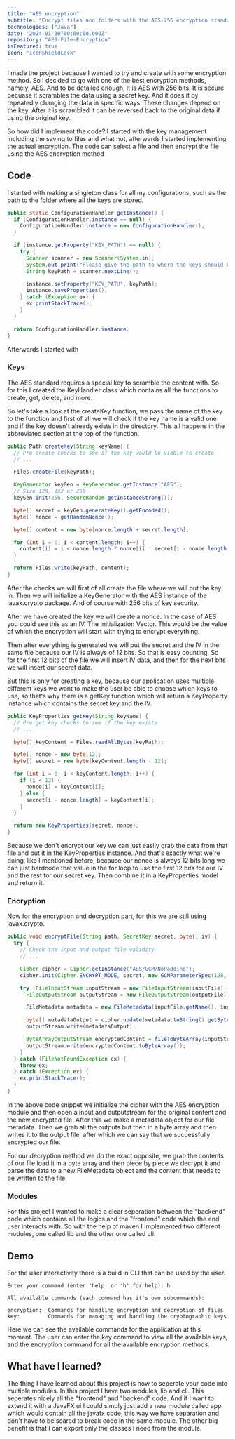 ```yaml
---
title: "AES encryption"
subtitle: "Encrypt files and folders with the AES-256 encryption standard"
technologies: ["Java"]
date: "2024-01-10T00:00:00.000Z"
repository: "AES-File-Encryption"
isFeatured: true
icon: "IconShieldLock"
---
```


I made the project because I wanted to try and create with some encryption method. So I decided to go with one of the best encryption methods, namely, AES. And to be detailed enough, it is AES with 256 bits. It is secure becuase it scrambles the data using a secret key. And it does it by repeatedly changing the data in specific ways. These changes depend on the key. After it is scrambled it can be reversed back to the original data if using the original key.

So how did I implement the code? I started with the key management including the saving to files and what not, afterwards I started implementing the actual encryption. The code can select a file and then encrypt the file using the AES encryption method

## Code

I started with making a singleton class for all my configurations, such as the path to the folder where all the keys are stored.

```java
public static ConfigurationHandler getInstance() {
  if (ConfigurationHandler.instance == null) {
    ConfigurationHandler.instance = new ConfigurationHandler();
  }

  if (instance.getProperty("KEY_PATH") == null) {
    try {
      Scanner scanner = new Scanner(System.in);
      System.out.print("Please give the path to where the keys should be stored: ");
      String keyPath = scanner.nextLine();

      instance.setProperty("KEY_PATH", keyPath);
      instance.saveProperties();
    } catch (Exception ex) {
      ex.printStackTrace();
    }
  }

  return ConfigurationHandler.instance;
}
```

Afterwards I started with 

### Keys

The AES standard requires a special key to scramble the content with. So for this I created the KeyHandler class which contains all the functions to create, get, delete, and more.

So let's take a look at the createKey function, we pass the name of the key to the function and first of all we will check if the key name is a valid one and if the key doesn't already exists in the directory. This all happens in the abbreviated section at the top of the function.

```java
public Path createKey(String keyName) {
  // Pre create checks to see if the key would be viable to create
  // ...

  Files.createFile(keyPath);

  KeyGenerator keyGen = KeyGenerator.getInstance("AES");
  // Size 128, 192 or 256
  keyGen.init(256, SecureRandom.getInstanceStrong());

  byte[] secret = keyGen.generateKey().getEncoded();
  byte[] nonce = getRandomNonce();

  byte[] content = new byte[nonce.length + secret.length];

  for (int i = 0; i < content.length; i++) {
    content[i] = i < nonce.length ? nonce[i] : secret[i - nonce.length];
  }

  return Files.write(keyPath, content);
}
```

After the checks we will first of all create the file where we will put the key in. Then we will initialize a KeyGenerator with the AES instance of the javax.crypto package. And of course with 256 bits of key security.

After we have created the key we will create a nonce. In the case of AES you could see this as an IV. The Initialization Vector. This would be the value of which the encryption will start with trying to encrypt everything.

Then after everything is generated we will put the secret and the IV in the same file because our IV is always of 12 bits. So that is easy counting. So for the first 12 bits of the file we will insert IV data, and then for the next bits we will insert our secret data.

But this is only for creating a key, because our application uses multiple different keys we want to make the user be able to choose which keys to use, so that's why there is a getKey function which will return a KeyProperty instance which contains the secret key and the IV.

```java
public KeyProperties getKey(String keyName) {
  // Pre get key checks to see if the key exists
  // ...

  byte[] keyContent = Files.readAllBytes(keyPath);

  byte[] nonce = new byte[12];
  byte[] secret = new byte[keyContent.length - 12];

  for (int i = 0; i < keyContent.length; i++) {
    if (i < 12) {
      nonce[i] = keyContent[i];
    } else {
      secret[i - nonce.length] = keyContent[i];
    }
  }

  return new KeyProperties(secret, nonce);
}
```

Because we don't encrypt our key we can just easily grab the data from that file and put it in the KeyProperties instance. And that's exactly what we're doing, like I mentioned before, because our nonce is always 12 bits long we can just hardcode that value in the for loop to use the first 12 bits for our IV and the rest for our secret key. Then combine it in a KeyProperties model and return it.

### Encryption

Now for the encryption and decryption part, for this we are still using javax.crypto.

```java
public void encryptFile(String path, SecretKey secret, byte[] iv) {
  try {   
    // Check the input and output file validity
    // ...

    Cipher cipher = Cipher.getInstance("AES/GCM/NoPadding");
    cipher.init(Cipher.ENCRYPT_MODE, secret, new GCMParameterSpec(128, iv));

    try (FileInputStream inputStream = new FileInputStream(inputFile);
      FileOutputStream outputStream = new FileOutputStream(outputFile)) {

      FileMetadata metadata = new FileMetadata(inputFile.getName(), inputFile.getAbsolutePath());

      byte[] metadataOutput = cipher.update(metadata.toString().getBytes(), 0, metadata.toString().getBytes().length);
      outputStream.write(metadataOutput);

      ByteArrayOutputStream encryptedContent = fileToByteArray(inputStream, cipher, new ByteArrayOutputStream());
      outputStream.write(encryptedContent.toByteArray());
    }
  } catch (FileNotFoundException ex) {
    throw ex;
  } catch (Exception ex) {
    ex.printStackTrace();
  }
}
```

In the above code snippet we initialize the cipher with the AES encryption module and then open a input and outputstream for the original content and the new encrypted file. After this we make a metadata object for our file metadata. Then we grab all the outputs but then in a byte array and then writes it to the output file, after which we can say that we successfully encrypted our file.

For our decryption method we do the exact opposite, we grab the contents of our file load it in a byte array and then piece by piece we decrypt it and parse the data to a new FileMetadata object and the content that needs to be written to the file.

### Modules

For this project I wanted to make a clear seperation between the "backend" code which contains all the logics and the "frontend" code which the end user interacts with. So with the help of maven I implemented two different modules, one called lib and the other one called cli.

## Demo

For the user interactivity there is a build in CLI that can be used by the user.

```
Enter your command (enter 'help' or 'h' for help): h

All available commands (each command has it's own subcommands):

encryption:  Commands for handling encryption and decryption of files
key:         Commands for managing and handling the cryptographic keys
```

Here we can see the available commands for the application at this moment. The user can enter the key command to view all the available keys, and the encryption command for all the available encryption methods.

## What have I learned?

The thing I have learned about this project is how to seperate your code into multiple modules. In this project I have two modules, lib and cli. This seperates nicely all the "frontend" and "backend" code. And if I want to extend it with a JavaFX ui I could simply just add a new module called app which would contain all the javafx code, this way we have separation and don't have to be scared to break code in the same module. The other big benefit is that I can export only the classes I need from the module.
